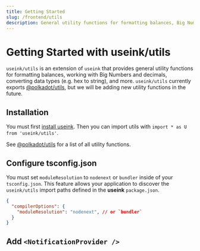 ```yaml
---
title: Getting Started
slug: /frontend/utils
description: General utility functions for formatting balances, Big Numbers, converting data types, and more.
---
```


# Getting Started with useink/utils 

`useink/utils` is an extension of `useink` that provides general utility functions for
formatting balances, working with Big Numbers and decimals, converting data types (e.g.
hex to string), and more. `useink/utils` currently exports
[@polkadot/utils](https://github.com/polkadot-js/common/tree/master/packages/util/src),
but we will be adding new utility functions in the future.

## Installation

You must first [install useink](/frontend/getting-started#installation).
Then you can import utils with `import * as U from 'useink/utils'`.

See [@polkadot/utils](https://github.com/polkadot-js/common/tree/master/packages/util/src)
for a list of all utility functions.

## Configure tsconfig.json

You must set `moduleResolution` to `nodenext` or `bundler` inside of your `tsconfig.json`.
This feature allows your application to discover the `useink/utils` import paths defined
in the **useink** `package.json`. 

```json
{
  "compilerOptions": {
    "moduleResolution": "nodenext", // or `bundler`
  }
}
```

## Add `<NotificationProvider />`